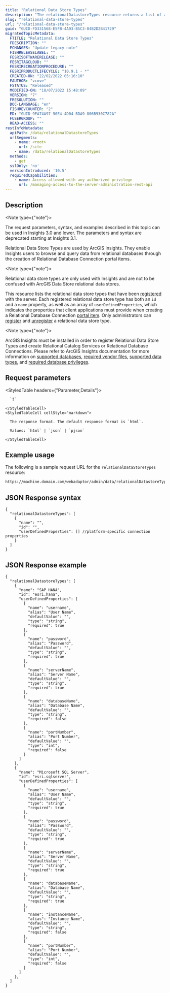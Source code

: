 ```yaml
---
title: "Relational Data Store Types"
description: "The relationalDatastoreTypes resource returns a list of all relational datastore types that have been registered with your server."
slug: "relational-data-store-types"
url: "/relational-data-store-types"
guid: "GUID-FD331568-E5FB-4A93-B5C3-04B2D2B41729"
migratedTopicMetadata:
  FTITLE: "Relational Data Store Types"
  FDESCRIPTION: ""
  FCHANGES: "Update legacy note"
  FISHRELEASELABEL: ""
  FESRISOFTWARERELEASE: ""
  FESRITAGCLOUD: ""
  FESRIRECREATIONPROCEDURE: ""
  FESRIPRODUCTLIFECYCLE: "10.9.1 - *"
  CREATED-ON: "22/02/2022 05:16:10"
  FAUTHOR: "vcove"
  FSTATUS: "Released"
  MODIFIED-ON: "18/07/2022 15:48:09"
  VERSION: "7"
  FRESOLUTION: ""
  DOC-LANGUAGE: "en"
  FISHREVCOUNTER: "2"
  ED: "GUID-9FA74A97-50E4-4D04-BDA9-806B930C782A"
  FUSERGROUP: ""
  READ-ACCESS: ""
restInfoMetadata:
  apiPath: /data/relationalDatastoreTypes
  urlSegments:
    - name: <root>
      url: /site
    - name: /data/relationalDatastoreTypes
  methods:
    - get
  sslOnly: 'no'
  versionIntroduced: '10.5'
  requiredCapabilities:
    - name: Access allowed with any authorized privilege
      url: /managing-access-to-the-server-administration-rest-api
---
```


## Description

<Note type={"note"}>

The request parameters, syntax, and examples described in this topic can be used in Insights 3.0 and lower. The parameters and syntax are deprecated starting at Insights 3.1.

</Note>

Relational Data Store Types are used by ArcGIS Insights. They enable Insights users to browse and query data from relational databases through the creation of Relational Database Connection portal items.

<Note type={"note"}>

Relational data store types are only used with Insights and are not to be confused with ArcGIS Data Store relational data stores.

</Note>

This resource lists the relational data store types that have been [registered](/register-relational-data-store-type) with the server. Each registered relational data store type has both an `id` and a `name` property, as well as an array of `userDefinedProperties`, which indicates the properties that client applications must provide when creating a Relational Database Connection [portal item](DEVSITE/rest/users-groups-and-items/items-and-item-types). Only administrators can [register](/register-relational-data-store-type) and [unregister](/unregister-relational-data-store-type) a relational data store type. 

<Note type={"note"}>

ArcGIS Insights must be installed in order to register Relational Data Store Types and create Relational Catalog Services or Relational Database Connections. Please refer to ArcGIS Insights documentation for more information on [supported databases](https://doc.arcgis.com/en/insights/2023.2/administer/supported-databases.htm), [required vendor files](https://doc.arcgis.com/en/insights/2023.2/administer/vendor-files.htm), [supported data types](https://doc.arcgis.com/en/insights/2023.2/get-started/supported-types-from-databases.htm), and [required database privileges](https://doc.arcgis.com/en/insights/2023.2/administer/database-privileges.htm).

</Note>


##  Request parameters

<StyledTable headers={"Parameter,Details"}>
  <StyledTableRow>
    <StyledTableCell cellStyle="markdown">

      `f` 

    </StyledTableCell>
    <StyledTableCell cellStyle="markdown">

      The response format. The default response format is `html`.

      Values: `html` | `json` | `pjson`

    </StyledTableCell>
  </StyledTableRow>
</StyledTable>


## Example usage

The following is a sample request URL for the `relationalDataStoreTypes` resource:

```markdown
https://machine.domain.com/webadaptor/admin/data/relationalDatastoreTypes?f=pjson
```

## JSON Response syntax

```other
{
  "relationalDatastoreTypes": [  
    {  
      "name": "",
      "id": "",
      "userDefinedProperties": [] //platform-specific connection properties  
    }
  ]
}
```

## JSON Response example

```other
{  
  "relationalDatastoreTypes": [  
    {  
      "name": "SAP HANA",
      "id": "esri.hana",
      "userDefinedProperties": [  
        {  
          "name": "username",
          "alias": "User Name",
          "defaultValue": "",
          "type": "string",
          "required": true
        },
        {  
          "name": "password",
          "alias": "Password",
          "defaultValue": "",
          "type": "string",
          "required": true
        },
        {  
          "name": "serverName",
          "alias": "Server Name",
          "defaultValue": "",
          "type": "string",
          "required": true
        },
        {  
          "name": "databaseName",
          "alias": "Database Name",
          "defaultValue": "",
          "type": "string",
          "required": false
        },
        {  
          "name": "portNumber",
          "alias": "Port Number",
          "defaultValue": "",
          "type": "int",
          "required": false
        }
      ]
    },
    {  
      "name": "Microsoft SQL Server",
      "id": "esri.sqlserver",
      "userDefinedProperties": [  
        {  
          "name": "username",
          "alias": "User Name",
          "defaultValue": "",
          "type": "string",
          "required": true
        },
        {  
          "name": "password",
          "alias": "Password",
          "defaultValue": "",
          "type": "string",
          "required": true
        },
        {  
          "name": "serverName",
          "alias": "Server Name",
          "defaultValue": "",
          "type": "string",
          "required": true
        },
        {  
          "name": "databaseName",
          "alias": "Database Name",
          "defaultValue": "",
          "type": "string",
          "required": true
        },
        {  
          "name": "instanceName",
          "alias": "Instance Name",
          "defaultValue": "",
          "type": "string",
          "required": false
        },
        {  
          "name": "portNumber",
          "alias": "Port Number",
          "defaultValue": "",
          "type": "int",
          "required": false
        }
      ]
    },
  ]
}
```